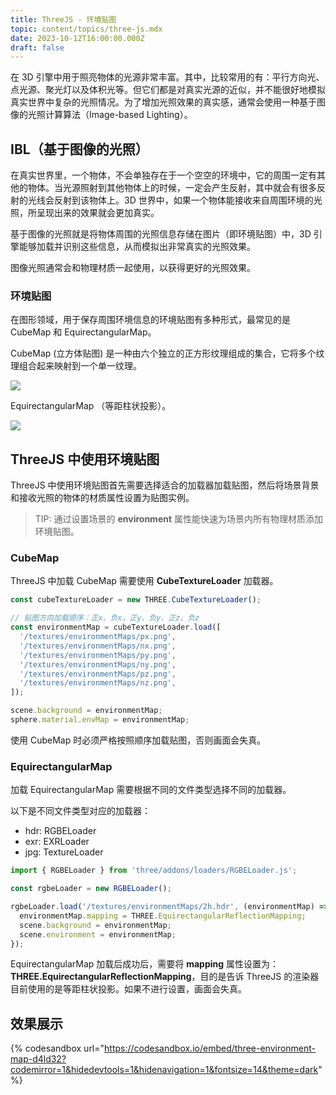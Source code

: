 ```yaml
---
title: ThreeJS - 环境贴图
topic: content/topics/three-js.mdx
date: 2023-10-12T16:00:00.000Z
draft: false
---
```


在 3D 引擎中用于照亮物体的光源非常丰富。其中，比较常用的有：平行方向光、点光源、聚光灯以及体积光等。但它们都是对真实光源的近似，并不能很好地模拟真实世界中复杂的光照情况。为了增加光照效果的真实感，通常会使用一种基于图像的光照计算算法（Image-based Lighting）。

## IBL（基于图像的光照）

在真实世界里，一个物体，不会单独存在于一个空空的环境中，它的周围一定有其他的物体。当光源照射到其他物体上的时候，一定会产生反射，其中就会有很多反射的光线会反射到该物体上。3D 世界中，如果一个物体能接收来自周围环境的光照，所呈现出来的效果就会更加真实。

基于图像的光照就是将物体周围的光照信息存储在图片（即环境贴图）中，3D 引擎能够加载并识别这些信息，从而模拟出非常真实的光照效果。

图像光照通常会和物理材质一起使用，以获得更好的光照效果。

### 环境贴图

在图形领域，用于保存周围环境信息的环境贴图有多种形式，最常见的是 CubeMap 和 EquirectangularMap。

CubeMap (立方体贴图) 是一种由六个独立的正方形纹理组成的集合，它将多个纹理组合起来映射到一个单一纹理。

![](/cubemaps_skybox.png)

EquirectangularMap （等距柱状投影）。

![](/equirectangular-map.jpg)

## ThreeJS 中使用环境贴图

ThreeJS 中使用环境贴图首先需要选择适合的加载器加载贴图，然后将场景背景和接收光照的物体的材质属性设置为贴图实例。

> TIP: 通过设置场景的 **environment** 属性能快速为场景内所有物理材质添加环境贴图。

### CubeMap

ThreeJS 中加载 CubeMap 需要使用 **CubeTextureLoader** 加载器。

```javascript
const cubeTextureLoader = new THREE.CubeTextureLoader();

// 贴图方向加载顺序：正x、负x，正y、负y、正z、负z
const environmentMap = cubeTextureLoader.load([
  '/textures/environmentMaps/px.png',
  '/textures/environmentMaps/nx.png',
  '/textures/environmentMaps/py.png',
  '/textures/environmentMaps/ny.png',
  '/textures/environmentMaps/pz.png',
  '/textures/environmentMaps/nz.png',
]);

scene.background = environmentMap;
sphere.material.envMap = environmentMap;
```

使用 CubeMap 时必须严格按照顺序加载贴图，否则画面会失真。

### EquirectangularMap

加载 EquirectangularMap 需要根据不同的文件类型选择不同的加载器。

以下是不同文件类型对应的加载器：

- hdr: RGBELoader
- exr: EXRLoader
- jpg: TextureLoader

```javascript
import { RGBELoader } from 'three/addons/loaders/RGBELoader.js';

const rgbeLoader = new RGBELoader();

rgbeLoader.load('/textures/environmentMaps/2h.hdr', (environmentMap) => {
  environmentMap.mapping = THREE.EquirectangularReflectionMapping;
  scene.background = environmentMap;
  scene.environment = environmentMap;
});
```

EquirectangularMap 加载后成功后，需要将 **mapping** 属性设置为：**THREE.EquirectangularReflectionMapping**，目的是告诉 ThreeJS 的渲染器目前使用的是等距柱状投影。如果不进行设置，画面会失真。

## 效果展示

{% codesandbox url="https://codesandbox.io/embed/three-environment-map-d4ld32?codemirror=1&hidedevtools=1&hidenavigation=1&fontsize=14&theme=dark" %}
